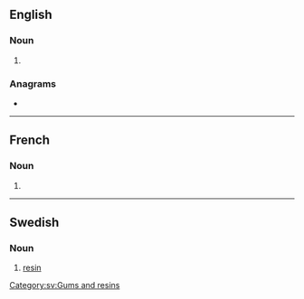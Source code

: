 {{also|Harts}}
==English==

===Noun===
{{head|en|noun form}}

# {{plural of|en|hart}}

===Anagrams===
* {{anagrams|en|a=ahrst|Arths|Raths|Stahr|raths|shart|tahrs|thars|trash}}

----

==French==

===Noun===
{{head|fr|noun form|g=?}}

# {{plural of|fr|hart}}

----

==Swedish==

===Noun===
{{sv-noun|c|g2=n}}

# [[resin]]

[[Category:sv:Gums and resins]]